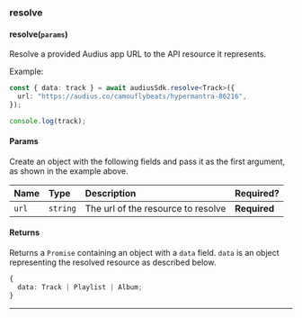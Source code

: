### resolve

#### resolve(`params`)

Resolve a provided Audius app URL to the API resource it represents.

Example:

```typescript
const { data: track } = await audiusSdk.resolve<Track>({
  url: "https://audius.co/camouflybeats/hypermantra-86216",
});

console.log(track);
```

#### Params

Create an object with the following fields and pass it as the first argument, as shown in the example above.

| Name  | Type     | Description                        | Required?    |
| :---- | :------- | :--------------------------------- | :----------- |
| `url` | `string` | The url of the resource to resolve | **Required** |

#### Returns

Returns a `Promise` containing an object with a `data` field. `data` is an object representing the resolved resource as described below.

```ts
{
  data: Track | Playlist | Album;
}
```

---
